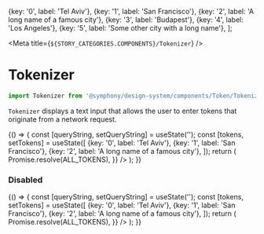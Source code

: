 
  {key: '0', label: 'Tel Aviv'},
  {key: '1', label: 'San Francisco'},
  {key: '2', label: 'A long name of a famous city'},
  {key: '3', label: 'Budapest'},
  {key: '4', label: 'Los Angeles'},
  {key: '5', label: 'Some other city with a long name'},
];

<Meta title={`${STORY_CATEGORIES.COMPONENTS}/Tokenizer`} />

# Tokenizer

```js
import Tokenizer from '@symphony/design-system/components/Token/Tokenizer';
```

`Tokenizer` displays a text input that allows the user to enter tokens that originate from a network request.

<Preview>
  <Story name="Tokenizer">
    {() => {
      const [queryString, setQueryString] = useState('');
      const [tokens, setTokens] = useState([
        {key: '0', label: 'Tel Aviv'},
        {key: '1', label: 'San Francisco'},
        {key: '2', label: 'A long name of a famous city'},
      ]);
      return (
        <Tokenizer
          tokens={tokens}
          onTokensChange={setTokens}
          queryString={queryString}
          onQueryStringChange={setQueryString}
          dataSource={{
            fetchNetwork: _searchTerm => Promise.resolve(ALL_TOKENS),
          }}
        />
      );
    }}
  </Story>
</Preview>

### Disabled

<Preview>
  <Story name="Disabled">
    {() => {
      const [queryString, setQueryString] = useState('');
      const [tokens, setTokens] = useState([
        {key: '0', label: 'Tel Aviv'},
        {key: '1', label: 'San Francisco'},
        {key: '2', label: 'A long name of a famous city'},
      ]);
      return (
        <StoryFrame background="light" stretchContents>
          <Tokenizer
            disabled={true}
            tokens={tokens}
            onTokensChange={setTokens}
            queryString={queryString}
            onQueryStringChange={setQueryString}
            dataSource={{
              fetchNetwork: _searchTerm => Promise.resolve(ALL_TOKENS),
            }}
          />
        </StoryFrame>
      );
    }}
  </Story>
</Preview>
